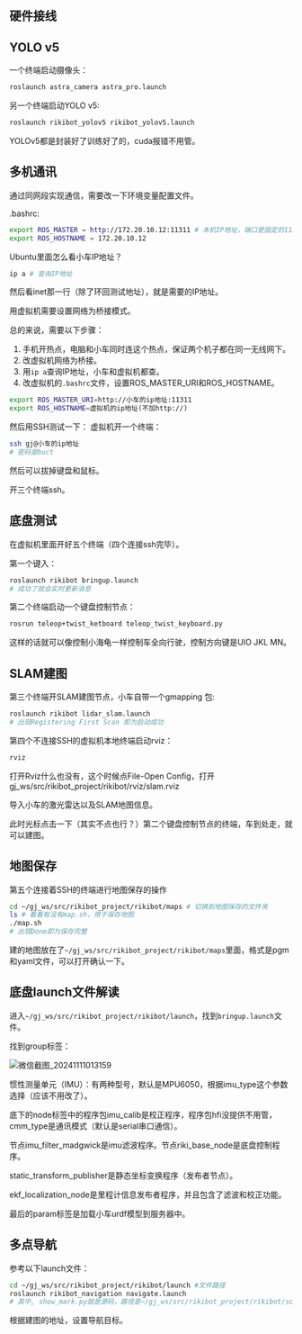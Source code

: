 
<WordCount>

## 硬件接线

## YOLO v5

一个终端启动摄像头：
```bash
roslaunch astra_camera astra_pro.launch
```
另一个终端启动YOLO v5:
```bash
roslaunch rikibot_yolov5 rikibot_yolov5.launch
```
YOLOv5都是封装好了训练好了的，cuda报错不用管。

## 多机通讯

通过同网段实现通信，需要改一下环境变量配置文件。

.bashrc:
```bash
export ROS_MASTER = http://172.20.10.12:11311 # 本机IP地址，端口是固定的11311，具体根据网络ip改
export ROS_HOSTNAME = 172.20.10.12 
``` 

Ubuntu里面怎么看小车IP地址？
```bash
ip a # 查询IP地址
```
然后看inet那一行（除了环回测试地址），就是需要的IP地址。

用虚拟机需要设置网络为桥接模式。

总的来说，需要以下步骤：

1. 手机开热点，电脑和小车同时连这个热点，保证两个机子都在同一无线网下。
2. 改虚拟机网络为桥接。
3. 用``ip a``查询IP地址，小车和虚拟机都查。
4. 改虚拟机的``.bashrc``文件，设置ROS_MASTER_URI和ROS_HOSTNAME。
```bash
export ROS_MASTER_URI=http://小车的ip地址:11311
export ROS_HOSTNAME=虚拟机的ip地址(不加http://)
```
然后用SSH测试一下：
虚拟机开一个终端：
```bash
ssh gj@小车的ip地址
# 密码是buct
```
然后可以拔掉键盘和鼠标。

开三个终端ssh。

## 底盘测试

在虚拟机里面开好五个终端（四个连接ssh完毕）。

第一个键入：
```bash
roslaunch rikibot bringup.launch
# 成功了就会实时更新消息
```
第二个终端启动一个键盘控制节点：
```bash
rosrun teleop+twist_ketboard teleop_twist_keyboard.py
```
这样的话就可以像控制小海龟一样控制车全向行驶，控制方向键是UIO JKL MN。

## SLAM建图

第三个终端开SLAM建图节点，小车自带一个gmapping 包:
 ```bash
roslaunch rikibot lidar_slam.launch
# 出现Registering First Scan 即为启动成功
```

第四个不连接SSH的虚拟机本地终端启动rviz：
```bash
rviz
```
打开Rviz什么也没有，这个时候点File-Open Config，打开gj_ws/src/rikibot_project/rikibot/rviz/slam.rviz

导入小车的激光雷达以及SLAM地图信息。

此时光标点击一下（其实不点也行？）第二个键盘控制节点的终端，车到处走，就可以建图。

## 地图保存

第五个连接着SSH的终端进行地图保存的操作
```bash
cd ~/gj_ws/src/rikibot_project/rikibot/maps # 切换到地图保存的文件夹
ls # 看看有没有map.sh，用于保存地图
./map.sh
# 出现Done即为保存完整
```

建的地图放在了``~/gj_ws/src/rikibot_project/rikibot/maps``里面，格式是pgm和yaml文件，可以打开确认一下。

## 底盘launch文件解读

进入``~/gj_ws/src/rikibot_project/rikibot/launch``，找到``bringup.launch``文件。

找到group标签：

![微信截图_20241111013159](https://github.com/user-attachments/assets/bb58faab-8068-4d12-a9dd-7ad695b59fb9)

惯性测量单元（IMU）：有两种型号，默认是MPU6050，根据imu_type这个参数选择（应该不用改了）。

底下的node标签中的程序包imu_calib是校正程序，程序包hfi没提供不用管，cmm_type是通讯模式（默认是serial串口通信）。

节点imu_filter_madgwick是imu滤波程序。节点riki_base_node是底盘控制程序。

static_transform_publisher是静态坐标变换程序（发布者节点）。

ekf_localization_node是里程计信息发布者程序，并且包含了滤波和校正功能。

最后的param标签是加载小车urdf模型到服务器中。

## 多点导航

参考以下launch文件：

```bash
cd ~/gj_ws/src/rikibot_project/rikibot/launch #文件路径
roslaunch rikibot_navigation navigate.launch
# 其中, show_mark.py就是源码，路径是~/gj_ws/src/rikibot_project/rikibot/script/show_mark.py
```

根据建图的地址，设置导航目标。

</WordCount>